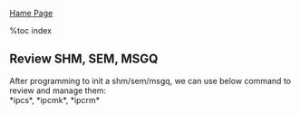 [[index|Hame Page]]

%toc index

== Review SHM, SEM, MSGQ ==

After programming to init a shm/sem/msgq, we can use below command to review and manage them:<br>
*ipcs*, *ipcmk*, *ipcrm*<br>
